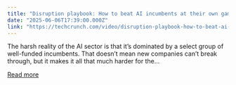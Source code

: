 ```yaml
---
title: "Disruption playbook: How to beat AI incumbents at their own game"
date: "2025-06-06T17:39:00.000Z"
link: "https://techcrunch.com/video/disruption-playbook-how-to-beat-ai-incumbents-at-their-own-game/"
---
```


The harsh reality of the AI sector is that it’s dominated by a select group of well-funded incumbents. That doesn’t mean new companies can’t break through, but it makes it all that much harder for the...

[Read more](https://techcrunch.com/video/disruption-playbook-how-to-beat-ai-incumbents-at-their-own-game/)

